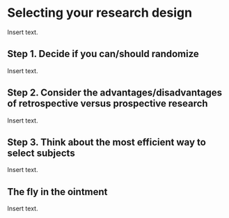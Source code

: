 # Selecting your research design

Insert text.

## Step 1. Decide if you can/should randomize

Insert text.

## Step 2. Consider the advantages/disadvantages of retrospective versus prospective research

Insert text.

## Step 3. Think about the most efficient way to select subjects

Insert text.

## The fly in the ointment

Insert text.
